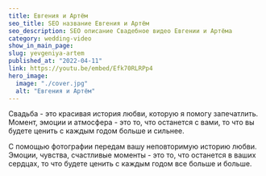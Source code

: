 ```yaml
---
title: Евгения и Артём 
seo_title: SEO название Евгения и Артём 
seo_description: SEO описание Свадебное видео Евгении и Артёма 
category: wedding-video
show_in_main_page:
slug: yevgeniya-artem
published_at: "2022-04-11"
link: https://youtu.be/embed/Efk70RLRPp4
hero_image:
  image: "./cover.jpg"
  alt: "Евгения и Артём"
---
```

Свадьба - это красивая история любви, которую я помогу запечатлить. Момент, эмоции и атмосфера - это то, что останется с вами, то что вы будете ценить с каждым годом больше и сильнее.

С помощью фотографии передам вашу неповторимую историю любви. Эмоции, чувства, счастливые моменты - это то, что останется в ваших сердцах, то что будете ценить с каждым годом все больше и больше.  
